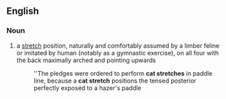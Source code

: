==English==
===Noun===
{{en-noun}}

# a [[stretch]] position, naturally and comfortably assumed by a limber feline or imitated by human (notably as a gymnastic exercise), on all four with the back maximally arched and pointing upwards
#:''The pledges were ordered to perform '''cat stretches''' in paddle line, because a '''cat stretch''' positions the tensed posterior perfectly exposed to a hazer's paddle